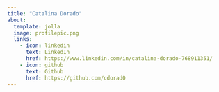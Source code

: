 ```yaml
---
title: "Catalina Dorado"
about:
  template: jolla
  image: profilepic.png
  links:
    - icon: linkedin
      text: LinkedIn
      href: https://www.linkedin.com/in/catalina-dorado-768911351/
    - icon: github
      text: Github
      href: https://github.com/cdorad0
---
```


